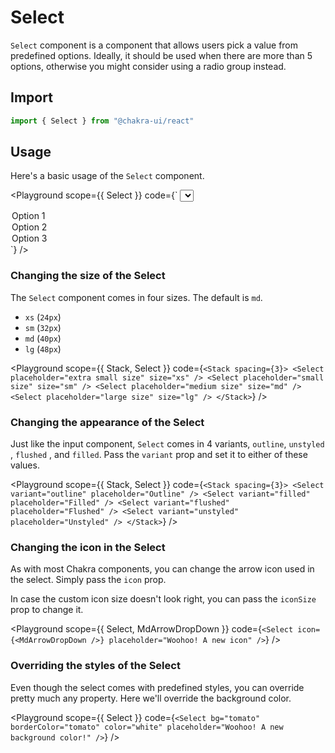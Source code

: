   



#  Select

`Select` component is a component that allows users pick a value from predefined
options. Ideally, it should be used when there are more than 5 options,
otherwise you might consider using a radio group instead.





## Import

```js
import { Select } from "@chakra-ui/react"
```

## Usage

Here's a basic usage of the `Select` component.

<Playground
scope={{ Select }}
code={`
<Select placeholder="Select option">
  <option value="option1">Option 1</option>
  <option value="option2">Option 2</option>
  <option value="option3">Option 3</option>
</Select>
`}
/>

### Changing the size of the Select

The `Select` component comes in four sizes. The default is `md`.

- `xs` (`24px`)
- `sm` (`32px`)
- `md` (`40px`)
- `lg` (`48px`)

<Playground
scope={{ Stack, Select }}
code={`
<Stack spacing={3}>
  <Select placeholder="extra small size" size="xs" />
  <Select placeholder="small size" size="sm" />
  <Select placeholder="medium size" size="md" />
  <Select placeholder="large size" size="lg" />
</Stack>
`}
/>

### Changing the appearance of the Select

Just like the input component, `Select` comes in 4 variants, `outline`,
`unstyled` , `flushed` , and `filled`. Pass the `variant` prop and set it to
either of these values.

<Playground
scope={{ Stack, Select }}
code={`
<Stack spacing={3}>
  <Select variant="outline" placeholder="Outline" />
  <Select variant="filled" placeholder="Filled" />
  <Select variant="flushed" placeholder="Flushed" />
  <Select variant="unstyled" placeholder="Unstyled" />
</Stack>
`}
/>

### Changing the icon in the Select

As with most Chakra components, you can change the arrow icon used in the
select. Simply pass the `icon` prop.

In case the custom icon size doesn't look right, you can pass the `iconSize`
prop to change it.

<Playground
scope={{ Select, MdArrowDropDown }}
code={`
<Select icon={<MdArrowDropDown />} placeholder="Woohoo! A new icon" />
`}
/>

### Overriding the styles of the Select

Even though the select comes with predefined styles, you can override pretty
much any property. Here we'll override the background color.

<Playground
scope={{ Select }}
code={`
<Select
  bg="tomato"
  borderColor="tomato"
  color="white"
  placeholder="Woohoo! A new background color!"
/>
`}
/>